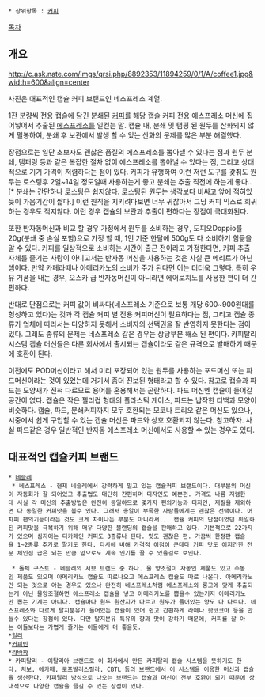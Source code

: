  * 상위항목 : [[커피]]

[[목차]]
== 개요 ==
http://c.ask.nate.com/imgs/qrsi.php/8892353/11894259/0/1/A/coffee1.jpg&width=600&align=center

사진은 대표적인 캡슐 커피 브랜드인 네스프레소 계열.

1잔 분량씩 전용 캡슐에 담긴 분쇄된 [[커피]]를 해당 캡슐 커피 전용 에스프레소 머신에 집어넣어서 추출된 [[에스프레소]]를 일컫는 말. 캡슐 내, 분쇄 및 탬핑 된 원두를 산화되지 않게 밀봉하여, 분쇄 후 보관에서 발생 할 수 있는 산화의 문제를 많은 부분 해결했다.

장점으로는 일단 초보자도 괜찮은 품질의 에스프레소를 뽑아낼 수 있다는 점과 원두 분쇄, 탬퍼링 등과 같은 복잡한 절차 없이 에스프레소를 뽑아낼 수 있다는 점, 그리고 상대적으로 기기 가격이 저렴하다는 점이 있다. 커피가 유행하여 이런 저런 도구를 갖춰도 원두는 로스팅후 2일~14일 정도일때 사용하는게 좋고 분쇄는 추출 직전에 하는게 좋다..[* 분쇄는 간단하나 로스팅은 쉽지않다. 로스팅된 원두는 생각보다 비싸고 앞에 적혀있듯이 가음기간이 짧다.] 이런 원칙을 지키려다보면 너무 귀찮아서 그냥 커피 믹스로 회귀하는 경우도 적지않다. 이런 경우 캡슐의 보관과 추출이 편하다는 장점이 극대화된다.

또한 반자동머신과 비교 할 경우 가정에서 원두를 소비하는 경우, 도피오Doppio를 20g(분쇄 중 손실 포함)으로 가정 할 때, 1인 기준 한달에 500g도 다 소비하기 힘듦을 알 수 있다. 커피를 일상적으로 소비하는 시간이 출근 전이라고 가정한다면, 커피 추출 자체를 즐기는 사람이 아니고서는 반자동 머신을 사용하는 것은 사실 큰 메리트가 아닌 셈이다. 만약 카페라떼나 아메리카노의 소비가 주가 된다면 이는 더더욱 그렇다. 특히 우유 거품을 내는 경우, 오스카 급 반자동머신이 아니라면 에어로치노를 사용한 편이 더 간편하다.

반대로 단점으로는 커피 값이 비싸다(네스프레소 기준으로 보통 개당 600~900원대를 형성하고 있다)는 것과 각 캡슐 커피 별 전용 커피머신이 필요하다는 점, 그리고 캡슐 종류가 업체에 따라서는 다양하지 못해서 소비자의 선택권을 잘 반영하지 못한다는 점이 있다. 그래도 종류의 문제는 네스프레소 같은 경우는 상당부분 해소 된 편이다. 카피탈리 시스템 캡슐 머신들은 다른 회사에서 출시되는 캡슐이라도 같은 규격으로 발매하기 때문에 호환이 된다.

이전에도 POD머신이라고 해서 미리 포장되어 있는 원두를 사용하는 포드머신 또는 파드머신이라는 것이 있었는데 거기서 좀더 진보된 형태라고 할 수 있다. 참고로 캡슐과 파드는 모양새가 전혀 다르므로 용어를 혼용해서는 곤란하다. 파드 머신엔 캡슐이 들어갈 공간이 없다. 캡슐은 작은 젤리컵 형태의 플라스틱 케이스, 파드는 납작한 티백과 모양이 비슷하다. 캡슐, 파드, 분쇄커피까지 모두 호환되는 모코나 트리오 같은 머신도 있으나, 시중에서 쉽게 구입할 수 있는 캡슐 머신은 파드와 상호 호환되지 않는다. 참고하자. 사실 파드같은 경우 일반적인 반자동 에스프레소 머신에서도 사용할 수 있는 경우도 있다.

== 대표적인 캡슐커피 브랜드 ==
 * [[네슬레]] 
  * 네스프레소 - 현재 네슬레에서 강력하게 밀고 있는 캡슐커피 브랜드이다. 대부분의 머신이 자동화가 잘 되어있고 추출법도 대단히 간편하며 디자인도 예쁜편. 가격도 나름 저렴한데 사실 각 머신의 추출방법은 완전히 동일하므로 몇가지 편의기능과 디자인, 재질을 제외하면 다 동일한 커피맛을 볼수 있다. 그래서 총알이 부족한 사람들에게는 괜찮은 선택이다. 어차피 편의기능이라는 것도 크게 차이나는 부분도 아니라서... 캡슐 커피의 단점이었던 획일화된 커피맛을 극복하기 위해 매우 다양한 블랜딩의 캡슐을 판매하고 있다. 기본적으로 22가지가 있으며 심지어는 디카페인 커피도 3종류나 된다. 맛도 괜찮은 편. 가끔씩 한정판 캡슐을 1~2종류 추가로 팔기도 한다. 타사에 비해 가격적 이점이 큰데다 커피 맛도 어지간한 전문 체인점 급은 되는 만큼 앞으로도 계속 인기를 끌 수 있을걸로 보인다. 

  * 돌체 구스토 - 네슬레의 서브 브랜드 중 하나. 물 양조절이 자동인 제품도 있고 수동인 제품도 있으며 아메리카노 캡슐도 따로나오고 에스프레소 캡슐도 따로 나온다. 아메리카노만 되는 것으로 아는 경우도 있으나 완전히 네스프레소처럼 에스프레소와 룽고에 맞게 추출되는게 아닌 물양조절하면 에스프레소 캡슐을 넣고 아메리카노를 뽑을수 있는거지 아메리카노만 뽑는 기계는 아니다. 캡슐마다 원두 원산지가 다르고 원두가 들어있는 양도 다 다르다. 네스프레소와 다르게 탈지분유가 들어있는 캡슐이 있어 쉽고 간편하게 라떼나 핫코코아 등을 만들수 있다는 장점이 있다. 다만 탈지분유 특유의 향과 맛이 강하기 때문에, 커피를 잘 아는 이들보다는 가볍게 즐기는 이들에게 더 좋을듯.
 *[[일리]]
 *[[커피빈]]
 *[[라바짜]] 
 * 카피탈리 - 이탈리아 브랜드로 이 회사에서 만든 카피탈리 캡슐 시스템을 뜻하기도 한다. 치보, 에카페, 로프발리스릴라, CBTL 등의 브랜드에서 이 시스템을 이용한 머신과 캡슐을 생산한다. 카피탈리 방식으로 나오는 브랜드는 캡슐과 머신이 전부 호환이 되기 때문에 상대적으로 다양한 캡슐을 즐길 수 있는 장점이 있다.
